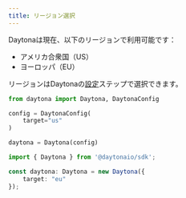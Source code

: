 ```yaml
---
title: リージョン選択
---
```



Daytonaは現在、以下のリージョンで利用可能です：

- アメリカ合衆国（US）
- ヨーロッパ（EU）

リージョンはDaytonaの[設定](/docs/ja/configuration)ステップで選択できます。

```python
from daytona import Daytona, DaytonaConfig

config = DaytonaConfig(
    target="us"
)

daytona = Daytona(config)
```

```typescript
import { Daytona } from '@daytonaio/sdk';

const daytona: Daytona = new Daytona({
    target: "eu"
});
```
